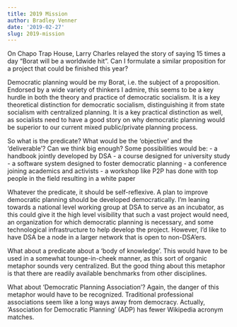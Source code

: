 ```yaml
---
title: 2019 Mission
author: Bradley Venner
date: '2019-02-27'
slug: 2019-mission
---
```


On Chapo Trap House, Larry Charles relayed the story of saying 15 times a day "Borat will be a worldwide hit".  Can I formulate a similar proposition for a project that could be finished this year?

Democratic planning would be my Borat, i.e. the subject of a proposition.  Endorsed by a wide variety of thinkers I admire, this seems to be a key hurdle in both the theory and practice of democratic socialism.  It is a key theoretical distinction for democratic socialism, distinguishing it from state socialism with centralized planning. It is a key practical distinction as well, as socialists need to have a good story on why democratic planning would be superior to our current mixed public/private planning process.

So what is the predicate?  What would be the 'objective' and the 'deliverable'?  Can we think big enough?  Some possibilities would be:
 - a handbook jointly developed by DSA
 - a course designed for university study
 - a software system designed to foster democratic planning
 - a conference joining academics and activists
 - a workshop like P2P has done with top people in the field resulting in a white paper

Whatever the predicate, it should be self-reflexive.  A plan to improve democratic planning should be developed democratically.  I'm leaning towards a national level working group at DSA to serve as an incubator, as this could give it the high level visibility that such a vast project would need, an organization for which democratic planning is necessary, and some technological infrastructure to help develop the project.  However, I'd like to have DSA be a node in a larger network that is open to non-DSA'ers.

What about a predicate about a 'body of knowledge'.  This would have to be used in a somewhat tounge-in-cheek manner, as this sort of organic metaphor sounds very centralized.  But the good thing about this metaphor is that there are readily available benchmarks from other disciplines.  

What about 'Democratic Planning Association'?  Again, the danger of this metaphor would have to be recognized.  Traditional professional associations seem like a long ways away from democracy.  Actually, 'Association for Democratic Planning' (ADP) has fewer Wikipedia acronym matches.   
